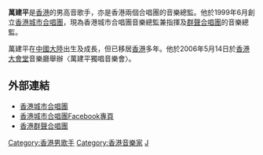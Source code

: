 {{unreferenced|time=2019-08-24T01:39:12+00:00}}
'''萬建平'''是[[香港|香港]]的男高音歌手，亦是香港兩個合唱團的音樂總監。他於1999年6月創立[[香港城市合唱團|香港城市合唱團]]，現為香港城市合唱團音樂總監兼指揮及[[群聲合唱團|群聲合唱團]]的音樂總監。

萬建平在[[中國大陸|中國大陸]]出生及成長，但已移居[[香港|香港]]多年。他於2006年5月14日於[[香港大會堂|香港大會堂]]音樂廳舉辦〈萬建平獨唱音樂會〉。

== 外部連結 ==
* [http://www.hkcitychoir.org/ 香港城市合唱團] {{Wayback|url=http://www.hkcitychoir.org/ |date=20051109020010 }}
* [http://www.facebook.com/hongkongcitychoir/ 香港城市合唱團Facebook專頁] {{Wayback|url=http://www.facebook.com/hongkongcitychoir/ |date=20191026024105 }}
* [http://www.kwansingchoir.org 香港群聲合唱團] {{Wayback|url=http://www.kwansingchoir.org/ |date=20120420021502 }}

{{HK-bio-stub}}

[[Category:香港男歌手|Category:香港男歌手]]
[[Category:香港音樂家|Category:香港音樂家]]
[[Category:萬姓|J]]